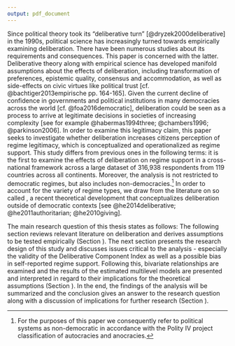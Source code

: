 ```yaml
---
output: pdf_document
---
```


Since political theory took its “deliberative turn” [@dryzek2000deliberative] in the 1990s, political science has increasingly turned towards empirically examining deliberation. There have been numerous studies about its requirements and consequences. This paper is concerned with the latter. Deliberative theory along with empirical science has developed manifold assumptions about the effects of deliberation, including transformation of preferences, epistemic quality, consensus and accommodation, as well as side-effects on civic virtues like political trust [cf. @bachtiger2013empirische pp. 164-165].
Given the current decline of confidence in governments and political institutions in many democracies across the world [cf. @foa2016democratic], deliberation could be seen as a process to arrive at legitimate decisions in societies of increasing complexity [see for example @habermas1994three; @chambers1996; @parkinson2006]. In order to examine this legitimacy claim, this paper seeks to investigate whether deliberation increases citizens perception of regime legitimacy, which is conceptualized and operationalized as regime support. This study differs from previous ones in the following terms: it is the first to examine the effects of deliberation on regime support in a cross-national framework across a large dataset of 316,938 respondents from 119 countries across all continents. Moreover, the analysis is not restricted to democratic regimes, but also includes non-democracies.^[For the purposes of this paper we consequently refer to political systems as non-democratic in accordance with the Polity IV project classification of autocracies and anocracies.] In order to account for the variety of regime types, we draw from the literature on so called \textit{authoritarian deliberation}, a recent theoretical development that conceptualizes deliberation outside of democratic contexts [see @he2014deliberative; @he2011authoritarian; @he2010giving]. 

The main research question of this thesis states as follows: \textit{What role does Deliberation play for regime legitimacy across the world?} The following section reviews relevant literature on deliberation and derives assumptions to be tested empirically  (Section \ref{theory}). The next section presents the research design of this study and discusses issues critical to the analysis - especially the validity of the Deliberative Component Index as well as a possible bias in self-reported regime support. Following this, bivariate relationships are examined and the results of the estimated multilevel models are presented and interpreted in regard to their implications for the theoretical assumptions (Section \ref{empirical}). In the end, the findings of the analysis will be summarized and the conclusion gives an answer to the research question along with a discussion of implications for further research (Section \ref{conclusion}).

  
